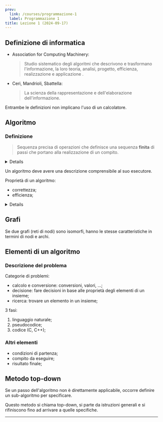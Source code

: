 ```yaml
---
prev:
  link: /courses/programmazione-1
  label: Programmazione 1
title: Lezione 1 (2024-09-17)
---
```



## Definizione di informatica

- Association for Computing Machinery:

  > Studio sistematico degli algoritmi che descrivono e trasformano
  > l'informazione, la loro teoria, analisi, progetto, efficienza, realizzazione
  > e applicazione .

- Ceri, Mandrioli, Sbattella:

  > La scienza della rappresentazione e dell'elaborazione dell'informazione.

Entrambe le definizioni non implicano l'uso di un calcolatore.

## Algoritmo

### Definizione

> Sequenza precisa di operazioni che definisce una sequenza **finita** di passi
> che portano alla realizzazione di un compito.

<Details summary="Esempio">

Sommare 2 numeri con un pallottoliere:

```text
  a=4
  OOOO---OOOOOOOOOO

  b=7
  OOOOOOO---OOOOOOO

  a+b=11
  OOOOOOOOOOO---OOO
```

<Steps>

1. Nella prima riga spostare un disco da sinistra a destra;
2. Nella terza riga spostare un disco da destra a sinistra;
3. Ripetere 1,2 fino ad esaurimento dischi;
4. Ripetere 1,2,3 ma con la seconda riga;
5. I dischi a sinistra sulla terza riga sono la somma;

</Steps>

</Details>

Un algoritmo deve avere una descrizione comprensibile al suo esecutore.

Proprietà di un algoritmo:

- correttezza;
- efficienza;

<Details summary="Altri esempi di algoritmi">

- cercare un partner;
- trovare un appartamento;

[Problema della segretaria](https://en.wikipedia.org/wiki/Secretary_problem)

</Details>

## Grafi

Se due grafi (reti di nodi) sono isomorfi, hanno le stesse caratteristiche in
termini di nodi e archi.

## Elementi di un algoritmo

### Descrizione del problema

Categorie di problemi:

- calcolo e conversione: conversioni, valori, ...;
- decisione: fare decisioni in base alle proprietà degli elementi di un insieme;
- ricerca: trovare un elemento in un insieme;

3 fasi:

1. linguaggio naturale;
2. pseudocodice;
3. codice (C, C++);

### Altri elementi

- condizioni di partenza;
- compito da eseguire;
- risultato finale;

## Metodo top-down

Se un passo dell'algoritmo non è direttamente applicabile, occorre definire un
sub-algoritmo per specificare.

Questo metodo si chiama top-down, si parte da istruzioni generali e si
rifiniscono fino ad arrivare a quelle specifiche.

---

<CardGrid>
  <LinkCard
    title="Appunti di Andrea"
    href="https://drive.google.com/file/d/1OxwvicjdCMxen4uZtnzq_Rw4uWLrCZp3/view"
  />
</CardGrid>
